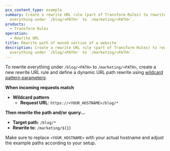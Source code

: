```yaml
---
pcx_content_type: example
summary: Create a rewrite URL rule (part of Transform Rules) to rewrite
  everything under `/blog/<PATH>` to `/marketing/<PATH>`.
products:
  - Transform Rules
operation:
  - Rewrite URL
title: Rewrite path of moved section of a website
description: Create a rewrite URL rule (part of Transform Rules) to rewrite
  everything under `/blog/<PATH>` to `/marketing/<PATH>`.
---
```



To rewrite everything under `/blog/<PATH>` to `/marketing/<PATH>`, create a new rewrite URL rule and define a dynamic URL path rewrite using [wildcard pattern parameters](/rules/transform/url-rewrite/create-dashboard/#wildcard-pattern-parameters):

<Example>

**When incoming requests match**

- **Wildcard pattern**
  - **Request URL**: `https://<YOUR_HOSTNAME>/blog/*`

**Then rewrite the path and/or query...**
- **Target path**: `/blog/*`
- **Rewrite to**: `/marketing/${1}`

</Example>

Make sure to replace `<YOUR_HOSTNAME>` with your actual hostname and adjust the example paths according to your setup.
